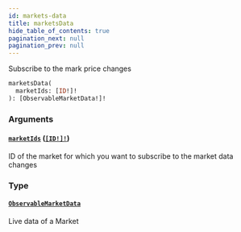 ```yaml
---
id: markets-data
title: marketsData
hide_table_of_contents: true
pagination_next: null
pagination_prev: null
---
```



Subscribe to the mark price changes

```graphql
marketsData(
  marketIds: [ID!]!
): [ObservableMarketData!]!
```


### Arguments

#### [`marketIds`](#) ([`[ID!]!`](/docs/testnet/graphql/scalars/id))

ID of the market for which you want to subscribe to the market data changes


### Type

#### [`ObservableMarketData`](/docs/testnet/graphql/objects/observable-market-data)

Live data of a Market




